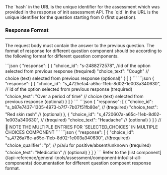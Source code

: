 <Note>
The `hash` in the URL is the unique identifier for the assessment which was provided in the response of init assessment API. The `qid` in the URL is the unique identifier for the question starting from 0 (first question).
</Note>

### Response Format
---
The request body must contain the answer to the previous question.
The format of response for different question component should be according to the following format for different question components.

<AccordionGroup>
  <Accordion title="Autosuggest (I-ATSG)">
```json
{
    "response": [
        {
            "choice_id": "s-2488272578",    //id of the option selected from previous response (❗️required)
            "choice_text": "Cough"  //  choice (text) selected from previous response (optional)"
        }
    ]
}
```
  </Accordion>

  <Accordion title="Single Select (I-RADO)">
```json
{
    "response": [
        {
            "choice_id": "s_4725efa4-a65c-11eb-8d02-1e003a340630", // id of the option selected from previous response (❗️required)
            "choice_text": "Over a period of time" // choice (text) selected from previous response (optional)
        }
    ] 
}
```
  </Accordion>
  <Accordion title="Multi-Select (I-MULT)">
```json
{
    "response": [
        {
            "choice_id": "s_b87e7437-1305-4973-b7f7-7b07f51fb80e",  // (❗️required)
            "choice_text": "Red skin rash"  // (optional)
        },
        {
            "choice_id": "s_4720607a-a65c-11eb-8d02-1e003a340630",  // (❗️required)
            "choice_text": "Headache"   // (optional)
        }
    ]
}
// 📌 NOTE THE MULTIPLE ENTRIES FOR `SELECTED_CHOICES` IN MULTIPLE CHOICES COMPONENT
```
  </Accordion>
  <Accordion title="Radio Group (I-RADG)">
```json
{
    "response": [
        {
        "choice_id": "s_4726a78c-a65c-11eb-8d02-1e003a340630",  //(❗️required)
        "choice_qualifier": "p",     // p/a/u for positive/absent/unknown (❗️required)
        "choice_text": "Medication"  // (optional)
        }
    ]
}
```
  </Accordion>
</AccordionGroup>

<Tip>
Refer to the [list component](/api-reference/general-tools/assessment/component-info/list-all-components) documentation for different question compoent response format. 
</Tip>
